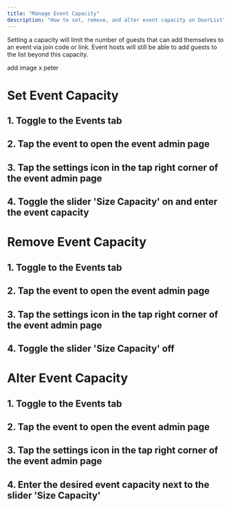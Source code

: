 ```yaml
--- 
title: "Manage Event Capacity"
description: "How to set, remove, and alter event capacity on DoorList"
---
```

Setting a capacity will limit the number of guests that can add themselves to an event via join code or link. Event hosts will still be able to add guests to the list beyond this capacity.

add image x peter
# Set Event Capacity
## 1. Toggle to the Events tab 
## 2. Tap the event to open the event admin page
## 3. Tap the settings icon in the tap right corner of the event admin page
## 4. Toggle the slider 'Size Capacity' on and enter the event capacity

#
# Remove Event Capacity
## 1. Toggle to the Events tab 
## 2. Tap the event to open the event admin page
## 3. Tap the settings icon in the tap right corner of the event admin page
## 4. Toggle the slider 'Size Capacity' off

#
# Alter Event Capacity
## 1. Toggle to the Events tab 
## 2. Tap the event to open the event admin page
## 3. Tap the settings icon in the tap right corner of the event admin page
## 4. Enter the desired event capacity next to the slider 'Size Capacity'